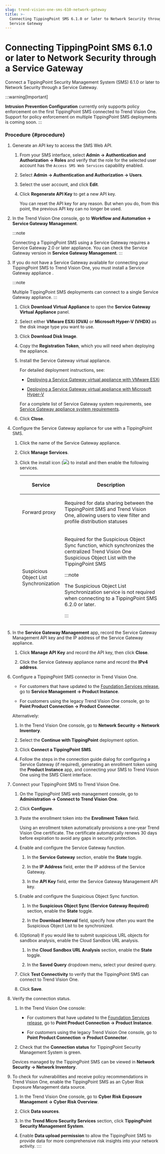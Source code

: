 ```yaml
---
slug: trend-vision-one-sms-610-network-gateway
title: >-
  Connecting TippingPoint SMS 6.1.0 or later to Network Security through a
  Service Gateway
---
```

# Connecting TippingPoint SMS 6.1.0 or later to Network Security through a Service Gateway

Connect a TippingPoint Security Management System (SMS) 6.1.0 or later to Network Security through a Service Gateway.

:::warning[Important]

**Intrusion Prevention Configuration** currently only supports policy enforcement on the first TippingPoint SMS connected to Trend Vision One. Support for policy enforcement on multiple TippingPoint SMS deployments is coming soon.
:::

### Procedure {#procedure}

1.  Generate an API key to access the SMS Web API.

    1.  From your SMS interface, select **Admin → Authentication and Authorization → Roles** and verify that the role for the selected user account has the `Access SMS Web Services` capability enabled.

    2.  Select **Admin → Authentication and Authorization → Users**.

    3.  Select the user account, and click **Edit**.

    4.  Click **Regenerate API Key** to get a new API key.

        You can reset the API key for any reason. But when you do, from this point, the previous API key can no longer be used.

2.  In the Trend Vision One console, go to **Workflow and Automation → Service Gateway Management**.

    :::note

    Connecting a TippingPoint SMS using a Service Gateway requires a Service Gateway 2.0 or later appliance. You can check the Service Gateway version in **Service Gateway Management**.
    :::

3.  If you do not have a Service Gateway available for connecting your TippingPoint SMS to Trend Vision One, you must install a Service Gateway appliance .

    :::note

    Multiple TippingPoint SMS deployments can connect to a single Service Gateway appliance.
    :::

    1.  Click **Download Virtual Appliance** to open the **Service Gateway Virtual Appliance** panel.

    2.  Select either **VMware ESXi (OVA)** or **Microsoft Hyper-V (VHDX)** as the disk image type you want to use.

    3.  Click **Download Disk Image**.

    4.  Copy the **Registration Token**, which you will need when deploying the appliance.

    5.  Install the Service Gateway virtual appliance.

        For detailed deployment instructions, see:

        - [Deploying a Service Gateway virtual appliance with VMware ESXi](service-gateway-vmware-esxi.mdx)

        - [Deploying a Service Gateway virtual appliance with Microsoft Hyper-V](sg-appliances-hyper-v.mdx)

        For a complete list of Service Gateway system requirements, see [Service Gateway appliance system requirements](sys-sg-requirements.mdx).

    6.  Click **Close**.

4.  Configure the Service Gateway appliance for use with a TippingPoint SMS.

    1.  Click the name of the Service Gateway appliance.

    2.  Click **Manage Services**.

    3.  Click the install icon (![](/images/SG2_install_icon=GUID-feef28dd-2ddb-4093-b4e4-5455a0b110bb.webp)) to install and then enable the following services.

        <table>
        <colgroup>
        <col style="width: 25%" />
        <col style="width: 75%" />
        </colgroup>
        <thead>
        <tr>
        <th><p>Service</p></th>
        <th><p>Description</p></th>
        </tr>
        </thead>
        <tbody>
        <tr>
        <td><p>Forward proxy</p></td>
        <td><p>Required for data sharing between the TippingPoint SMS and Trend Vision One, allowing users to view filter and profile distribution statuses</p></td>
        </tr>
        <tr>
        <td><p>Suspicious Object List Synchronization</p></td>
        <td><p>Required for the Suspicious Object Sync function, which synchronizes the centralized Trend Vision One Suspicious Object List with the TippingPoint SMS</p>


        :::note

        <p>The Suspicious Object List Synchronization service is not required when connecting to a TippingPoint SMS 6.2.0 or later.</p>


        :::

        </td>
        </tr>
        </tbody>
        </table>

5.  In the **Service Gateway Management** app, record the Service Gateway Management API key and the IP address of the Service Gateway appliance.

    1.  Click **Manage API Key** and record the API key, then click **Close**.

    2.  Click the Service Gateway appliance name and record the **IPv4 address**.

6.  Configure a TippingPoint SMS connector in Trend Vision One.

    - For customers that have updated to the [Foundation Services release](update-foundation-services-release.mdx), go to **Service Management → Product Instance**.

    - For customers using the legacy Trend Vision One console, go to **Point Product Connection → Product Connector**.

    Alternatively:

    1.  In the Trend Vision One console, go to **Network Security → Network Inventory**.

    2.  Select the **Continue with TippingPoint** deployment option.

    3.  Click **Connect a TippingPoint SMS**.

    4.  Follow the steps in the connection guide dialog for configuring a Service Gateway (if required), generating an enrollment token using the **Product Instance** app, and connecting your SMS to Trend Vision One using the SMS Client interface.

7.  Connect your TippingPoint SMS to Trend Vision One.

    1.  On the TippingPoint SMS web management console, go to **Administration → Connect to Trend Vision One**.

    2.  Click **Configure**.

    3.  Paste the enrollment token into the **Enrollment Token** field.

        Using an enrollment token automatically provisions a one-year Trend Vision One certificate. The certificate automatically renews 30 days before expiration to avoid any gaps in security protection.

    4.  Enable and configure the Service Gateway function.

        1.  In the **Service Gateway** section, enable the **State** toggle.

        2.  In the **IP Address** field, enter the IP address of the Service Gateway.

        3.  In the **API Key** field, enter the Service Gateway Management API key.

    5.  Enable and configure the Suspicious Object Sync function.

        1.  In the **Suspicious Object Sync (Service Gateway Required)** section, enable the **State** toggle.

        2.  In the **Download Interval** field, specify how often you want the Suspicious Object List to be synchronized.

    6.  (Optional) If you would like to submit suspicious URL objects for sandbox analysis, enable the Cloud Sandbox URL analysis.

        1.  In the **Cloud Sandbox URL Analysis** section, enable the **State** toggle.

        2.  In the **Saved Query** dropdown menu, select your desired query.

    7.  Click **Test Connectivity** to verify that the TippingPoint SMS can connect to Trend Vision One.

    8.  Click **Save**.

8.  Verify the connection status.

    1.  In the Trend Vision One console:

        - For customers that have updated to the [Foundation Services release](update-foundation-services-release.mdx), go to **Point Product Connection → Product Instance**.

        - For customers using the legacy Trend Vision One console, go to **Point Product Connection → Product Connector**.

    2.  Check that the **Connection status** for TippingPoint Security Management System is green.

    Devices managed by the TippingPoint SMS can be viewed in **Network Security → Network Inventory**.

9.  To check for vulnerabilities and receive policy recommendations in Trend Vision One, enable the TippingPoint SMS as an Cyber Risk Exposure Management data source.

    1.  In the Trend Vision One console, go to **Cyber Risk Exposure Management → Cyber Risk Overview**.

    2.  Click **Data sources**.

    3.  In the **Trend Micro Security Services** section, click **TippingPoint Security Management System**.

    4.  Enable **Data upload permission** to allow the TippingPoint SMS to provide data for more comprehensive risk insights into your network activity.
::::

